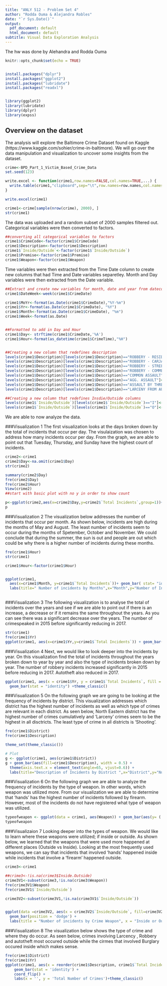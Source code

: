 ```yaml
---
title: "ANLY 512 - Problem Set 4"
author: "Rodda Ouma & Alejandra Robles"
date: "`r Sys.Date()`"
output:
  pdf_document: default
  html_document: default
subtitle: Visual Data Exploration Analysis
---
```

The hw was done by Alehandra and Rodda Ouma
```r

knitr::opts_chunk$set(echo = TRUE)


install.packages("dplyr")
install.packages("ggplot2")
install.packages("lubridate")
install.packages("readxl")


library(ggplot2)
library(lubridate)
library(dplyr)
library(expss)
```


## Overview on the dataset

The analysis will explore the Baltimore Crime Dataset found on Kaggle (https://www.kaggle.com/sohier/crime-in-baltimore). We will go over the data manipulation and visualization to uncover some insights from the dataset.

```r
crime<-BPD_Part_1_Victim_Based_Crime_Data
set.seed(123)

write.excel <- function(crime1,row.names=FALSE,col.names=TRUE,...) {
  write.table(crime1,"clipboard",sep="\t",row.names=row.names,col.names=col.names,...)
}

write.excel(crime1)

crime1<-crime[sample(nrow(crime), 2000), ]
str(crime1)
```

The data was uploaded and a random subset of 2000 samples filtered out. Categorical variables were then converted to factors. 
```r
##converting all categorical variables to factors
crime1$CrimeCode<-factor(crime1$CrimeCode)
crime1$Description<-factor(crime1$Description)
crime1$`Inside/Outside`<-factor(crime1$`Inside/Outside`)
crime1$Premise<-factor(crime1$Premise)
crime1$Weapon<-factor(crime1$Weapon)

```
Time variables were then extracted from the Time Date column to create new columns that had Time and Date variables separetley. Month and Day variables were then extracted from the Date variable. 
```r

##Extract and create new variables for month, date and year from datecolumn
crime1$DateWeek<-week(crime1$CrimeDate)

crime1$MoYr<-format(as.Date(crime1$CrimeDate),"%Y-%m")
crime1$Yr<-format(as.Date(crime1$CrimeDate), "%Y")
crime1$Month<-format(as.Date(crime1$CrimeDate), "%m")
crime1$Week<-format(as.Date)


##Formatted to add in Day and Hour
crime1$Day<- strftime(crime1$CrimeDate,'%A')
crime1$Hour<-format(as_datetime(crime1$CrimeTime),"%H")


##Creating a new column that redefines description
levels(crime1$Description)[levels(crime1$Description)=="ROBBERY - RESIDENCE"]<-"ROBBERY"
levels(crime1$Description)[levels(crime1$Description)=="ROBBERY - CARJACKING"]<-"ROBBERY"
levels(crime1$Description)[levels(crime1$Description)=="ROBBERY - STREET"]<-"ROBBERY"
levels(crime1$Description)[levels(crime1$Description)=="ROBBERY - COMMERCIAL"]<-"ROBBERY"
levels(crime1$Description)[levels(crime1$Description)=="COMMON ASSAULT"]<-"ASSAULT"
levels(crime1$Description)[levels(crime1$Description)=="AGG. ASSAULT"]<-"ASSAULT"
levels(crime1$Description)[levels(crime1$Description)=="ASSAULT BY THREAT"]<-"ASSAULT"
levels(crime1$Description)[levels(crime1$Description)=="LARCENY FROM AUTO"]<-"LARCENY"

##Creating a new column that redefines Insdie/Outside columns
levels(crime1$`Inside/Outside`)[levels(crime1$`Inside/Outside`)=="I"]<-"Inside"
levels(crime1$`Inside/Outside`)[levels(crime1$`Inside/Outside`)=="O"]<-"Outside"

```
We are able to now analyze the data.

###Visualization 1
The first visualization looks at the days broken down by the total of incidents that occur per day. The visulaization was chosen to address how many incidents occur per day. From the graph, we are able to point out that Tuesday, Thursday, and Sunday have the highest count of incidents. 

```r
crime2<-crime1
crime2$Day<-na.omit(crime1$Day)
str(crime2)

summary(crime2$Day)
fre(crime2$Day)
fre(crime2$Hour)
View(crime2)
##start with basic plot with no y in order to show count

p<-ggplot(crime2,aes(x=crime2$Day,y=crime2$`Total Incidents`,group=1))+geom_bar(stat="identity", fill="darkolivegreen4")+xlab("")+labs(title="Number of Incidents per Day",x="Day",y="Number of Incidents")+theme_classic()
p

```

###Visualization 2
The visualization below addresses the number of incidents that occur per month. As shown below, incidents are high during the months of May and August. The least number of incidents seem to occur during the months of Spetember, October and November. We could conclude that during the summer, the sun is out and people are out which could be why there is a higher number of incidents during these months.

```r

fre(crime1$Hour)
str(crime1)

crime1$Hour<-factor(crime1$Hour)


ggplot(crime1,
  aes(x=crime1$Month, y=crime1$`Total Incidents`))+ geom_bar( stat= "identity",fill="darkorange4")+
  labs(title=" Number of incidents by Months",x="Month",y="Number of Incidents")+theme_classic()
  
```

###Visualization 3
The following visualization is to analyse the total of incidents over the years and see if we are able to point out if there is an increase, a decrease or if it remains the same throughout the years. As you can see there was a significant decrease over the years. The number of crimespeaked in 2015 before significantly reducing in 2017.

```r
str(crime1)
fre(crime1$Yr)
ggplot(crime1, aes(x=crime1$Yr,y=crime1$`Total Incidents`)) + geom_bar( fill="darkslategrey",stat="identity") + labs(title="Total of Incidents throughout the Years",x="Year",y="Total of Incidents")+theme_classic() 
```


###Visualization 4
Next, we would like to look deeper into the incidents by year. On this visualization find the total of incidents throughout the years broken down to year by year and also the type of incidents broken down by year. The number of robbery incidents increased significantly in 2015 before reducing in 2017. Autotheft also reduced in 2017.

```r

ggplot(crime1, aes(x = crime1$Yr, y = crime1$`Total Incidents`, fill = Description, label = crime1$`Total Incidents`)) +
  geom_bar(stat = "identity") +theme_classic()
```

###Visualization 5
On the following graph we are going to be looking at the frequency of incidents by district. This visualization addresses which district has the highest number of incidents as well as which type of crimes are relevant in each district. As seen below, North Eastern district has the highest number of crimes cumulatively and 'Larceny' crimes seem to be the highest in all disctricts. The least type of crime in all districts is 'Shooting'.
```r

fre(crime1$District)
fre(crime1$Description)

theme_set(theme_classic())

# Plot
g <- ggplot(crime1, aes(crime1$District))
g + geom_bar(aes(fill=crime1$Description), width = 0.5) + 
  theme(axis.text.x = element_text(angle=65, vjust=0.6)) +
  labs(title="Description of Incidents by District ",x="District",y="Number of Incidents")+theme_classic()
```

###Visualization 6
On the following graph we are able to analyze the frequency of incidents by the type of weapon. In other words, which weapon was utilized more. From our visualization we are able to determine that 'hands' has the highest number of incidents followed by firearm. However, most of the incidents do not have registered what type of weapon was utilized. 

```r
typeofweapon <- ggplot(data = crime1, aes(Weapon)) + geom_bar(aes(y= (..count..)), fill="sienna3") + labs(title= "Number of Incidents Related to the Type of Weapon", x= "Type of Weapon", y="Total of Incidents")+theme_classic()
typeofweapon
```

###Visualizaion 7
Looking deeper into the types of weapon. We would like to learn where these weapons were utilized; if inside or outside. As shown below, we learned that the weapons that were used more happened at different places (Outside vs Inside). Looking at the most frequently used weapons, we can say that incidents that involved 'hands' happened inside while incidents that involve a 'firearm' happened outside.
```r

crime3<-crime1

##crime3<-!is.na(crime3$Inside.Outside)
crime3V1<-subset(crime3,!is.na(crime3$Weapon))
fre(crime3V1$Weapon)
fre(crime3V1$`Inside/Outside`)

crime3V2<-subset(crime3V1,!is.na(crime3V1$`Inside/Outside`))


ggplot(data =crime3V2, aes(x = crime3V2$`Inside/Outside`, fill=crime3V2$Weapon))+
  geom_bar(position = 'dodge') +
  labs(title = "Number of incidents by Crime Weapon", x = "Inside or Outside", y = "Number", color = "Crime Weapon")+theme_classic()


```
###Visualization 8
The visualization below shows the type of crime and where they do occur. As seen below, crimes involving Larcency , Robbery and autotheft most occured outside while the cirmes that involved Burglary occured inside which makes sense.
```r

fre(crime1$District)
fre(crime1$Yr)
ggplot(crime1, aes(x = reorder(crime1$Description, crime1$`Total Incidents`), y = crime1$`Total Incidents`, fill =crime1$`Inside/Outside`)) + 
    geom_bar(stat = 'identity') + 
    coord_flip() +
    labs(x = '', y = 'Total Number of Crimes')+theme_classic()
```



